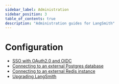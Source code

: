 ```yaml
---
sidebar_label: Administration
sidebar_position: 3
table_of_contents: true
description: "Administration guides for LangSmith"
---
```


# Configuration

- [SSO with OAuth2.0 and OIDC](./administration/sso)
- [Connecting to an external Postgres database](./administration/external_postgres)
- [Connecting to an external Redis instance](./administration/external_redis)
- [Upgrading LangSmith](./administration/upgrades)
